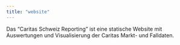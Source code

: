 ```yaml
---
title: "website"
---
```


Das "Caritas Schweiz Reporting" ist eine statische Website mit Auswertungen und Visualisierung der Caritas Markt- und Falldaten.